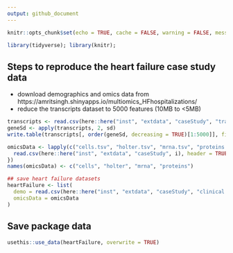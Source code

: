 ```yaml
---
output: github_document
---
```


```r
knitr::opts_chunk$set(echo = TRUE, cache = FALSE, warning = FALSE, message = FALSE)

library(tidyverse); library(knitr);
```

## Steps to reproduce the heart failure case study data
* download demographics and omics data from https://amritsingh.shinyapps.io/multiomics_HFhospitalizations/
* reduce the transcripts dataset to 5000 features (10MB to <5MB)

```r
transcripts <- read.csv(here::here("inst", "extdata", "caseStudy", "transcripts.tsv"), header = TRUE, sep = "\t")
geneSd <- apply(transcripts, 2, sd)
write.table(transcripts[, order(geneSd, decreasing = TRUE)[1:5000]], file = here::here("inst", "extdata", "caseStudy", "mrna.tsv"), sep = "\t")

omicsData <- lapply(c("cells.tsv", "holter.tsv", "mrna.tsv", "proteins.tsv"), function(i){
  read.csv(here::here("inst", "extdata", "caseStudy", i), header = TRUE, sep = "\t")
})
names(omicsData) <- c("cells", "holter", "mrna", "proteins")

## save heart failure datasets
heartFailure <- list(
  demo = read.csv(here::here("inst", "extdata", "caseStudy", "clinical.tsv"), header = TRUE, sep = "\t"),
  omicsData = omicsData
)
```

## Save package data

```r
usethis::use_data(heartFailure, overwrite = TRUE)
```


